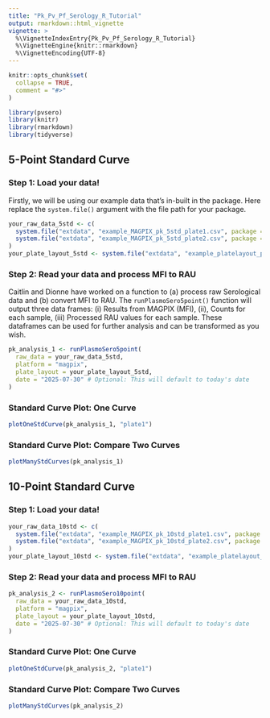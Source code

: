 ```yaml
---
title: "Pk_Pv_Pf_Serology_R_Tutorial"
output: rmarkdown::html_vignette
vignette: >
  %\VignetteIndexEntry{Pk_Pv_Pf_Serology_R_Tutorial}
  %\VignetteEngine{knitr::rmarkdown}
  %\VignetteEncoding{UTF-8}
---
```


```r
knitr::opts_chunk$set(
  collapse = TRUE,
  comment = "#>"
)
```

```r
library(pvsero)
library(knitr)
library(rmarkdown)
library(tidyverse)
```

## 5-Point Standard Curve 

### Step 1: Load your data! 

Firstly, we will be using our example data that's in-built in the package. Here replace the `system.file()` argument with the file path for your package. 

```r
your_raw_data_5std <- c(
  system.file("extdata", "example_MAGPIX_pk_5std_plate1.csv", package = "pvsero"),
  system.file("extdata", "example_MAGPIX_pk_5std_plate2.csv", package = "pvsero")
)
your_plate_layout_5std <- system.file("extdata", "example_platelayout_pk_5std.xlsx", package = "pvsero")
```

### Step 2: Read your data and process MFI to RAU 

Caitlin and Dionne have worked on a function to (a) process raw Serological data and (b) convert MFI to RAU. The `runPlasmoSero5point()` function will output three data frames: (i) Results from MAGPIX (MFI), (ii), Counts for each sample, (iii) Processed RAU values for each sample. These dataframes can be used for further analysis and can be transformed as you wish. 

```r
pk_analysis_1 <- runPlasmoSero5point(
  raw_data = your_raw_data_5std, 
  platform = "magpix", 
  plate_layout = your_plate_layout_5std, 
  date = "2025-07-30" # Optional: This will default to today's date
)
```

### Standard Curve Plot: One Curve

```r
plotOneStdCurve(pk_analysis_1, "plate1")
```

### Standard Curve Plot: Compare Two Curves

```r
plotManyStdCurves(pk_analysis_1)
```

## 10-Point Standard Curve 

### Step 1: Load your data! 

```r
your_raw_data_10std <- c(
  system.file("extdata", "example_MAGPIX_pk_10std_plate1.csv", package = "pvsero"),
  system.file("extdata", "example_MAGPIX_pk_10std_plate2.csv", package = "pvsero")
)
your_plate_layout_10std <- system.file("extdata", "example_platelayout_pk_10std.xlsx", package = "pvsero")
```

### Step 2: Read your data and process MFI to RAU 

```r
pk_analysis_2 <- runPlasmoSero10point(
  raw_data = your_raw_data_10std, 
  platform = "magpix", 
  plate_layout = your_plate_layout_10std, 
  date = "2025-07-30" # Optional: This will default to today's date
)
```

### Standard Curve Plot: One Curve

```r
plotOneStdCurve(pk_analysis_2, "plate1")
```

### Standard Curve Plot: Compare Two Curves

```r
plotManyStdCurves(pk_analysis_2)
```


